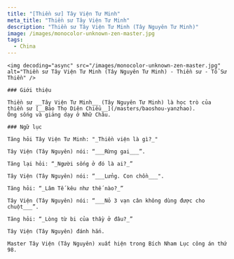 ```yaml
---
title: "[Thiền sư] Tây Viện Tư Minh"
meta_title: "Thiền sư Tây Viện Tư Minh"
description: "Thiền sư Tây Viện Tư Minh (Tây Nguyên Tư Minh)"
image: /images/monocolor-unknown-zen-master.jpg
tags:
  - China
---
```


<div className="grid xl:grid-cols-8 lg:grid-cols-8 md:grid-cols-2 sm:grid-cols-2 xs:grid-cols-1 gap-8 bg-body dark:bg-darkmode-body">

  <div className="lg:col-span-3 md:col-span-1">

    <img decoding="async" src="/images/monocolor-unknown-zen-master.jpg" alt="Thiền sư Tây Viện Tư Minh (Tây Nguyên Tư Minh) - Thiền sư - Tổ Sư Thiền" />

    ### Giới thiệu

    Thiền sư __Tây Viện Tư Minh__ (Tây Nguyên Tư Minh) là học trò của thiền sư [__Bảo Thọ Diên Chiểu__](/masters/baoshou-yanzhao).
    Ông sống và giảng dạy ở Nhữ Châu.

  </div>

  <div className="lg:col-span-5 md:col-span-1">

    ### Ngữ lục

    Tăng hỏi Tây Viện Tư Minh: "_Thiền viện là gì?_"

    Tây Viện (Tây Nguyên) nói: “___Rừng gai___”.

    Tăng lại hỏi: “_Người sống ở đó là ai?_”

    Tây Viện (Tây Nguyên) nói: “___Lửng. Con chồn___".

    Tăng hỏi: “_Lâm Tế kêu như thế nào?_”

    Tây Viện (Tây Nguyên) nói: “___Nỏ 3 vạn cân không dùng được cho chuột___”.

    Tăng hỏi: “_Lòng từ bi của thầy ở đâu?_”

    Tây Viện (Tây Nguyên) đánh hắn.

    Master Tây Viện (Tây Nguyên) xuất hiện trong Bích Nham Lục công án thứ 98.

  </div>

</div>
